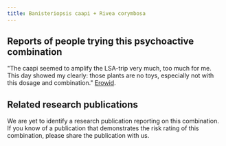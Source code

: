 ---
title: Banisteriopsis caapi + Rivea corymbosa
---

## Reports of people trying this psychoactive combination
"The caapi seemed to amplify the LSA-trip very much, too much for me. This day showed my clearly: those plants are no toys, especially not with this dosage and combination." [Erowid](https://erowid.org/experiences/exp.php?ID=28154).

## Related research publications
We are yet to identify a research publication reporting on this combination. If you know of a publication that demonstrates the risk rating of this combination, please share the publication with us.
